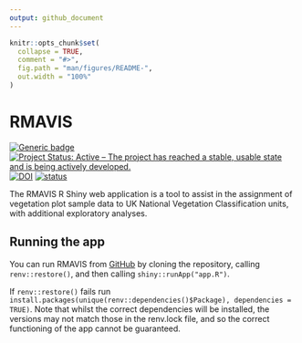 ```yaml
---
output: github_document
---
```


```r
knitr::opts_chunk$set(
  collapse = TRUE,
  comment = "#>",
  fig.path = "man/figures/README-",
  out.width = "100%"
)
```

# RMAVIS

<!-- badges: start -->
[![Generic badge](https://img.shields.io/badge/Version-0.999-green.svg)]()
[![Project Status: Active – The project has reached a stable, usable state and is being actively developed.](https://www.repostatus.org/badges/latest/active.svg)](https://www.repostatus.org/#active)
[![DOI](https://zenodo.org/badge/722095560.svg)](https://zenodo.org/badge/latestdoi/722095560)
[![status](https://joss.theoj.org/papers/460c6f934a108fcf5a16d0f2ab77492e/status.svg)](https://joss.theoj.org/papers/460c6f934a108fcf5a16d0f2ab77492e)
<!-- badges: end -->

The RMAVIS R Shiny web application is a tool to assist in the assignment of vegetation plot
sample data to UK National Vegetation Classification units, with additional exploratory analyses.

## Running the app

You can run RMAVIS from [GitHub](https://github.com/ZekeMarshall/RMAVIS) by cloning the 
repository, calling `renv::restore()`, and then calling `shiny::runApp("app.R")`.

If `renv::restore()` fails run `install.packages(unique(renv::dependencies()$Package), dependencies = TRUE)`.
Note that whilst the correct dependencies will be installed, 
the versions may not match those in the renv.lock file,
and so the correct functioning of the app cannot be guaranteed.

